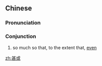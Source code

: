 ==Chinese==
{{zh-forms}}

===Pronunciation===
{{zh-pron
|m=shènhuò
|c=sam6 waak6
|cat=con
}}

===Conjunction===
{{zh-con}}

# so much so that, to the extent that, [[even]]

[[zh:甚或]]